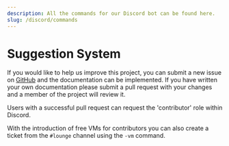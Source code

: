 ```yaml
---
description: All the commands for our Discord bot can be found here.
slug: /discord/commands
---
```


# Suggestion System

If you would like to help us improve this project, you can submit a new issue on [GitHub](https://github.com/setupmd/docs/issues/new?assignees=&labels=&projects=&template=feature-request.yml) and the documentation can be implemented. If you have written your own documentation please submit a pull request with your changes and a member of the project will review it.

Users with a successful pull request can request the 'contributor' role within Discord.

With the introduction of free VMs for contributors you can also create a ticket from the `#lounge` channel using the `-vm` command.
